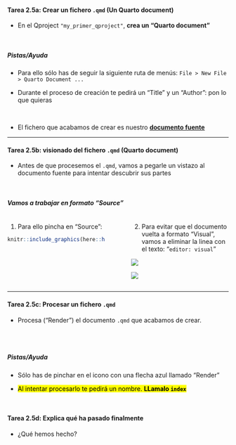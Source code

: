 ::: {.callout-important icon="false"}
#### Tarea 2.5a: Crear un fichero `.qmd` (Un Quarto document)

- En el Qproject  `"my_primer_qproject"`, **crea un  "Quarto document"**
:::

<br>

::: {.fragment}
::: {.callout-caution icon="false"}

##### Pistas/Ayuda

- Para ello sólo has de seguir la siguiente ruta de menús: `File > New File > Quarto Document ...`

- Durante el proceso de creación te pedirá un "Title" y un "Author": pon lo que quieras
:::
:::

<br>

::: {.fragment}
- El fichero que acabamos de crear es nuestro [**documento fuente**]{.underline}
:::

---


::: {.callout-important icon="false"}
#### Tarea 2.5b: visionado del  fichero `.qmd` (Quarto document)

- Antes de que procesemos el `.qmd`, vamos a pegarle un vistazo al documento fuente para intentar descubrir sus partes

:::


<br>

::: {.fragment}
::: {.callout-caution icon="false"}

##### Vamos a trabajar en formato "Source"

::: {.columns}
::: {.column width="48%"}


1. Para ello pincha en "Source":

```r
knitr::include_graphics(here::here("slides", "imagenes",  "ss_02_tarea_2_5_source.png") )
```

:::

::: {.column width="4%"}
<!-- empty column to create gap -->
:::

::: {.column width="48%"}

:::{.fragment}
2. Para evitar que el documento vuelta a formato "Visual", vamos a eliminar la linea con el texto: "`editor: visual`"



::: {layout-ncol=2}
![](./imagenes/visual_01.png)


![](./imagenes/visual_02.png)
:::



:::

:::
:::


:::
:::








---

::: {.callout-important icon="false"}
#### Tarea 2.5c: Procesar un fichero `.qmd` 

- Procesa ("Render") el documento `.qmd` que acabamos de crear. 

:::


<br><br>

::: {.fragment}
::: {.callout-caution icon="false"}

##### Pistas/Ayuda

- Sólo has de pinchar en el icono con una flecha azul llamado "Render"

- <mark>Al intentar procesarlo te pedirá un nombre. **LLamalo `index`**</mark>
:::
:::

<br>

::: {.fragment}
::: {.callout-important icon="false"}
#### Tarea 2.5d: Explica qué ha pasado finalmente

- ¿Qué hemos hecho?

:::
:::
